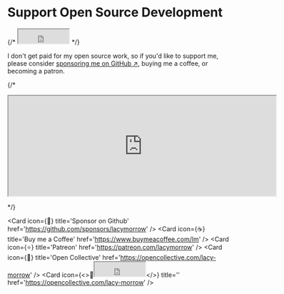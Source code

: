 # Support Open Source Development
{/* <iframe src="https://github.com/sponsors/lacymorrow/button" title="Sponsor lacymorrow" height="32" width="114"></iframe> */}

I don't get paid for my open source work, so if you'd like to support me, please consider [sponsoring me on GitHub ↗](https://https://github.com/sponsors/lacymorrow),
buying me a coffee, or becoming a patron.

{/* <div className="bg-red">
	<iframe src="https://github.com/sponsors/lacymorrow/card" title="Sponsor lacymorrow" height="225" width="600" ></iframe>
</div> */}

<Cards>

  <Card
    icon={<span>🤖</span>}
    title='Sponsor on Github'
    href='https://github.com/sponsors/lacymorrow'
  />
	  <Card
    icon={<span>☕️</span>}
    title='Buy me a Coffee'
    href='https://www.buymeacoffee.com/lm'
  />
  <Card icon={<span>⭐️</span>} title='Patreon' href='https://patreon.com/lacymorrow' />
  <Card icon={<span>🦄</span>} title='Open Collective' href='https://opencollective.com/lacy-morrow' />
  <Card icon={<><span>🦄</span><iframe src="https://github.com/sponsors/lacymorrow/button" title="Sponsor lacymorrow" height="32" width="114"></iframe></>} title='' href='https://opencollective.com/lacy-morrow' />
</Cards>
